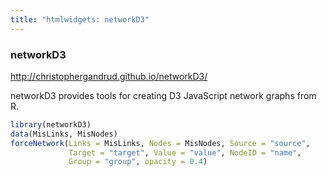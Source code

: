 ```yaml
---
title: "htmlwidgets: networkD3"
---
```


### networkD3
<http://christophergandrud.github.io/networkD3/>

networkD3 provides tools for creating D3 JavaScript network graphs from R.

```r
library(networkD3)
data(MisLinks, MisNodes)
forceNetwork(Links = MisLinks, Nodes = MisNodes, Source = "source",
             Target = "target", Value = "value", NodeID = "name",
             Group = "group", opacity = 0.4)
```

